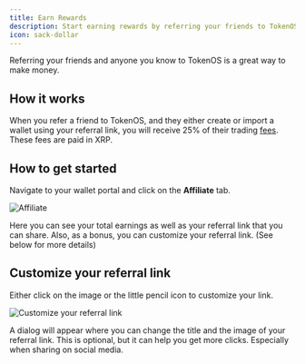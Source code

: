 ```yaml
---
title: Earn Rewards
description: Start earning rewards by referring your friends to TokenOS.
icon: sack-dollar
---
```


Referring your friends and anyone you know to TokenOS is a great way to make money.

## How it works

When you refer a friend to TokenOS, and they either create or import a wallet using your referral link, you will receive 25% of their trading [fees](/dex/fees). These fees are paid in XRP.

## How to get started

Navigate to your wallet portal and click on the **Affiliate** tab.

<Frame>
  <img src="/images/affiliate/affiliate.png" alt="Affiliate" />
</Frame>

Here you can see your total earnings as well as your referral link that you can share. Also, as a bonus, you can customize your referral link. (See below for more details)

## Customize your referral link

Either click on the image or the little pencil icon to customize your link.

<Frame>
  <img
    src="/images/affiliate/customize-link.png"
    alt="Customize your referral link"
  />
</Frame>

A dialog will appear where you can change the title and the image of your referral link. This is optional, but it can help you get more clicks. Especially when sharing on social media.
